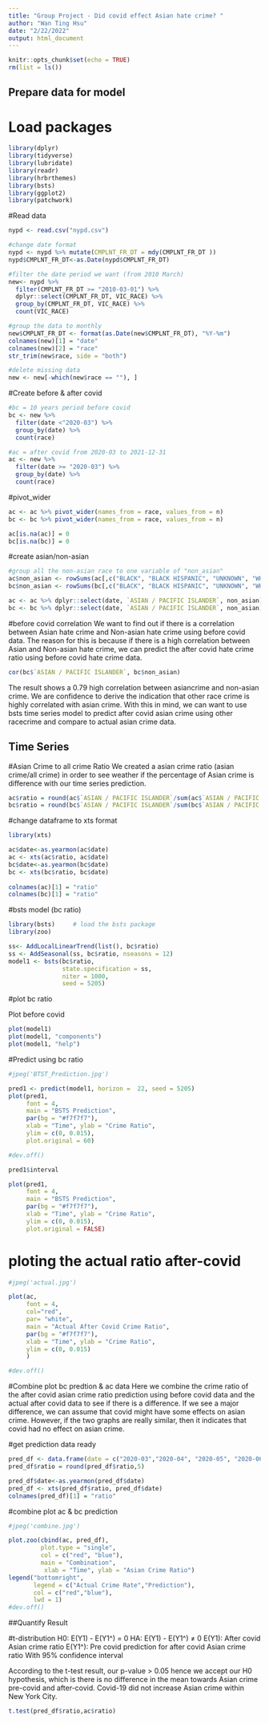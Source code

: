 ```yaml
---
title: "Group Project - Did covid effect Asian hate crime? "
author: "Wan Ting Hsu"
date: "2/22/2022"
output: html_document
---
```


```r
knitr::opts_chunk$set(echo = TRUE)
rm(list = ls())
```

## Prepare data for model
# Load packages
```r
library(dplyr)
library(tidyverse)
library(lubridate)
library(readr)
library(hrbrthemes)
library(bsts)
library(ggplot2)
library(patchwork)
```

#Read data 
```r

nypd <- read.csv("nypd.csv")

```

```r
#change date format
nypd <- nypd %>% mutate(CMPLNT_FR_DT = mdy(CMPLNT_FR_DT ))
nypd$CMPLNT_FR_DT<-as.Date(nypd$CMPLNT_FR_DT)  

#filter the date period we want (from 2010 March)
new<- nypd %>% 
  filter(CMPLNT_FR_DT >= "2010-03-01") %>%
  dplyr::select(CMPLNT_FR_DT, VIC_RACE) %>%
  group_by(CMPLNT_FR_DT, VIC_RACE) %>%
  count(VIC_RACE)

#group the data to monthly
new$CMPLNT_FR_DT <- format(as.Date(new$CMPLNT_FR_DT), "%Y-%m")
colnames(new)[1] = "date"
colnames(new)[2] = "race"
str_trim(new$race, side = "both")

#delete missing data
new <- new[-which(new$race == ""), ]

```


#Create before & after covid
```r
#bc = 10 years period before covid 
bc <- new %>%
  filter(date <"2020-03") %>%
  group_by(date) %>%
  count(race) 

#ac = after covid from 2020-03 to 2021-12-31
ac <- new %>%
  filter(date >= "2020-03") %>%
  group_by(date) %>%
  count(race)
```



#pivot_wider
```r
ac <- ac %>% pivot_wider(names_from = race, values_from = n)
bc <- bc %>% pivot_wider(names_from = race, values_from = n)

ac[is.na(ac)] = 0
bc[is.na(bc)] = 0
```

#create asian/non-asian
```r
#group all the non-asian race to one variable of "non_asian"
ac$non_asian <- rowSums(ac[,c("BLACK", "BLACK HISPANIC", "UNKNOWN", "WHITE", "WHITE HISPANIC", "AMERICAN INDIAN/ALASKAN NATIVE")])
bc$non_asian <- rowSums(bc[,c("BLACK", "BLACK HISPANIC", "UNKNOWN", "WHITE", "WHITE HISPANIC", "AMERICAN INDIAN/ALASKAN NATIVE")])
```

```r
ac <- ac %>% dplyr::select(date, `ASIAN / PACIFIC ISLANDER`, non_asian)
bc <- bc %>% dplyr::select(date, `ASIAN / PACIFIC ISLANDER`, non_asian)
```



#before covid correlation
We want to find out if there is a correlation between Asian hate crime and Non-asian hate crime using before covid data. The reason for this is because if there is a high correlation between Asian and Non-asian hate crime, we can predict the after covid hate crime ratio using before covid hate crime data. 
```r

cor(bc$`ASIAN / PACIFIC ISLANDER`, bc$non_asian)

```

The result shows a 0.79 high correlation between asiancrime and non-asian crime. We are confidence to derive the indication that other race  crime is highly correlated with asian crime. With this in mind, we can want to use bsts time series model to predict after covid asian crime using other racecrime and compare to actual asian crime data. 




## Time Series

#Asian Crime to all crime Ratio
We created a asian crime ratio (asian crime/all crime) in order to see weather if the percentage of Asian crime is difference with our time series prediction. 
```r
ac$ratio = round(ac$`ASIAN / PACIFIC ISLANDER`/sum(ac$`ASIAN / PACIFIC ISLANDER`,ac$non_asian),5)
bc$ratio = round(bc$`ASIAN / PACIFIC ISLANDER`/sum(bc$`ASIAN / PACIFIC ISLANDER`,bc$non_asian),5)
```




#change dataframe to xts format

```r

library(xts)

ac$date<-as.yearmon(ac$date)
ac <- xts(ac$ratio, ac$date)
bc$date<-as.yearmon(bc$date)
bc <- xts(bc$ratio, bc$date)
  
colnames(ac)[1] = "ratio"
colnames(bc)[1] = "ratio"

```


#bsts model (bc ratio) 
```r
library(bsts)     # load the bsts package
library(zoo)

ss<- AddLocalLinearTrend(list(), bc$ratio)
ss <- AddSeasonal(ss, bc$ratio, nseasons = 12)
model1 <- bsts(bc$ratio,
               state.specification = ss,
               niter = 1000,
               seed = 5205)
```


#plot bc ratio

Plot before covid 
```r
plot(model1)
plot(model1, "components")
plot(model1, "help")


```
#Predict using bc ratio

```r
#jpeg('BTST_Prediction.jpg')

pred1 <- predict(model1, horizon =  22, seed = 5205)
plot(pred1, 
     font = 4,
     main = "BSTS Prediction",
     par(bg = "#f7f7f7"),
     xlab = "Time", ylab = "Crime Ratio", 
     ylim = c(0, 0.015), 
     plot.original = 60)

#dev.off()

```

```r
pred1$interval
```


```r
plot(pred1, 
     font = 4,
     main = "BSTS Prediction",
     par(bg = "#f7f7f7"),
     xlab = "Time", ylab = "Crime Ratio", 
     ylim = c(0, 0.015), 
     plot.original = FALSE)
```


# ploting the actual ratio after-covid
```r
#jpeg('actual.jpg')

plot(ac,     
     font = 4,
     col="red",
     par= "white",
     main = "Actual After Covid Crime Ratio",
     par(bg = "#f7f7f7"),
     xlab = "Time", ylab = "Crime Ratio", 
     ylim = c(0, 0.015)
     )

#dev.off()
```



#Combine plot bc predtion & ac data
Here we combine the crime ratio of the after covid asian crime ratio prediction using before covid data and the actual after covid data to see if there is a difference. If we see a major difference, we can assume that covid might have some effects on asian  crime. However, if the two graphs are really similar, then it indicates that covid had no effect on asian  crime.

#get prediction data ready
```r
pred_df <- data.frame(date = c("2020-03","2020-04", "2020-05", "2020-06","2020-07", "2020-08","2020-09", "2020-10","2020-11", "2020-12" , "2021-01", "2021-02", "2021-03", "2021-04", "2021-05", "2021-06", "2021-07", "2021-08", "2021-09", "2021-10", "2021-11", "2021-12"), ratio = pred1$mean)
pred_df$ratio = round(pred_df$ratio,5)

pred_df$date<-as.yearmon(pred_df$date)
pred_df <- xts(pred_df$ratio, pred_df$date)
colnames(pred_df)[1] = "ratio"
```

#combine plot ac & bc prediction

```r
#jpeg('combine.jpg')

plot.zoo(cbind(ac, pred_df), 
         plot.type = "single", 
         col = c("red", "blue"),
         main = "Combination",
          xlab = "Time", ylab = "Asian Crime Ratio")
legend("bottomright", 
       legend = c("Actual Crime Rate","Prediction"),
       col = c("red","blue"),
       lwd = 1)
#dev.off()
```



##Quantify Result

#t-distribution
H0: E(Y1) - E(Y1^) = 0
HA: E(Y1) - E(Y1^) ≠ 0
E(Y1): After covid Asian  crime ratio
E(Y1^): Pre covid prediction for after covid Asian crime ratio
With 95% confidence interval


According to the t-test result, our p-value > 0.05 hence we accept our H0 hypothesis, which is there is no difference in the mean towards Asian crime pre-covid and after-covid. Covid-19 did not increase Asian crime within New York City. 
```r
t.test(pred_df$ratio,ac$ratio)
```







